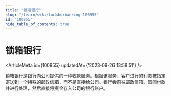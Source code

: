 ```yaml
---
title: "锁箱银行"
slug: "/learn/wiki/lockboxbanking-100955"
id: "100955"
hide_table_of_contents: true
---
```



# 锁箱银行

<ArticleMeta id={100955} updatedAt={'2023-09-26 13:58:51'} />
<div className='border-solid border-b border-t-0 my-4 border-[var(--ifm-color-gray-300)]' />

锁箱银行是银行向公司提供的一种收款服务。根据该服务，客户进行的付款被指定寄送到一个特殊的邮政信箱，而不是直接给公司。银行会前往邮政信箱，取回付款并进行处理，然后直接将资金存入公司的银行账户。
